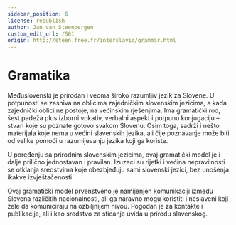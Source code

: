 ```yaml
---
sidebar_position: 6
license: republish
author: Jan van Steenbergen
custom_edit_url: /501
origin: http://steen.free.fr/interslavic/grammar.html
---
```



# Gramatika

Međuslovenski je prirodan i veoma široko razumljiv jezik za Slovene. U potpunosti se zasniva na oblicima zajedničkim slovenskim jezicima, a kada zajednički oblici ne postoje, na većinskim rješenjima. Ima gramatički rod, šest padeža plus izborni vokativ, verbalni aspekt i potpunu konjugaciju – stvari koje su poznate gotovo svakom Slovenu. Osim toga, sadrži i nešto materijala koje nema u većini slavenskih jezika, ali čije poznavanje može biti od velike pomoći u razumijevanju jezika koji ga koriste.

U poređenju sa prirodnim slovenskim jezicima, ovaj gramatički model je i dalje prilično jednostavan i pravilan. Izuzeci su rijetki i većina nepravilnosti se otklanja sredstvima koje obezbjeđuju sami slovenski jezici, bez unošenja ikakve izvještačenosti.

Ovaj gramatički model prvenstveno je namijenjen komunikaciji između Slovena različitih nacionalnosti, ali ga naravno mogu koristiti i neslaveni koji žele da komuniciraju na ozbiljnijem nivou. Pogodan je za kontakte i publikacije, ali i kao sredstvo za sticanje uvida u prirodu slavenskog.

<DocCardList />

